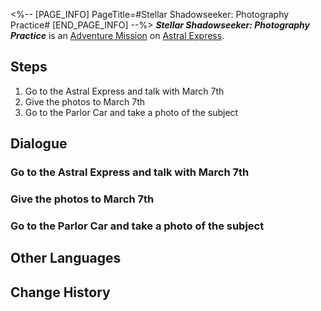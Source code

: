 <%-- [PAGE_INFO]
PageTitle=#Stellar Shadowseeker: Photography Practice#
[END_PAGE_INFO] --%>
{{Stub|Dialogue.}}
{{Mission Infobox
|id            = 8002100
|title         = 
|image         = <!--Mission Stellar Shadowseeker Photography Practice.png-->
|type          = Adventure
|event_name    = 
|chapter       = 
|requirements  = Reach [[Trailblaze Level]] 21
|summary       = <!--official mission summary from Fate's Atlas-->
|characters    = March 7th; Pom-Pom; Trailblazer
|startLocation = [[Astral Express]] - [[Parlor Car]]
|world         = Astral Express
|area          = Parlor Car
|prev          = 
|next          = Stellar Shadowseeker: 1st Stop, Master Control Zone
|rewards       = Credit*5,000
}}
'''''Stellar Shadowseeker: Photography Practice''''' is an [[Adventure Mission]] on [[Astral Express]].

==Steps==
# Go to the Astral Express and talk with March 7th
# Give the photos to March 7th
# Go to the Parlor Car and take a photo of the subject

<!--
==Gameplay Notes==

--><!--
==Trial Character==

-->
==Dialogue==
{{Stub Dialogue}}
{{Dialogue Start}}
:{{tx}}
{{Dialogue End}}

===Go to the Astral Express and talk with March 7th===
{{Mission Description|type=adventure|location=Parlor Car|update|March 7th seems like she needs help. Go ask what happened.}}
{{Dialogue Start}}
:{{tx}}
{{Dialogue End}}

===Give the photos to March 7th===
{{Mission Description|type=adventure|location=Parlor Car|update|The photos are all done. Show them to March 7th.}}
{{Dialogue Start}}
:{{tx}}
{{Dialogue End}}

===Go to the Parlor Car and take a photo of the subject===
{{Mission Description|type=adventure|location=<!--to be added-->|update|The shadowy object in the photo looks somewhat familiar. It must be something aboard the Express...}}
{{Dialogue Start}}
:{{tx}}
{{Dialogue End}}

==Other Languages==
{{Other Languages
|en   = Stellar Shadowseeker: Photography Practice
|zhs  = 星旅寻影•摄影练习
|zht  = 星旅尋影•攝影練習
|ja   = 星々の影を探して・撮影練習
|ko   = 그림자를 찾는 별의 여정•촬영 연습
|es   = Fotografías estelares: práctica fotográfica
|fr   = Sur la piste des ombres des étoiles&nbsp;: Entraînement à la photo
|ru   = Искатели теней: Практика фотографа
|th   = ท่องดาราเฟ้นเงา - การฝึกถ่ายรูป
|vi   = Tìm Ảnh Hành Trình Sao: Luyện Tay Chụp Ảnh
|de   = Stellarer Schattensucher: Fotografieren üben
|id   = Penjelajah Bayangan Bintang: Latihan Memotret
|pt   = Sombrio Estelar: Treino de Fotografia
}}

==Change History==
{{Change History|1.5}}

